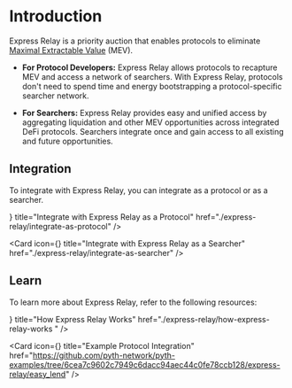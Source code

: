 
# Introduction

Express Relay is a priority auction that enables protocols to eliminate [Maximal Extractable Value](https://www.ledger.com/academy/glossary/maximal-extractable-value-mev) (MEV).

- **For Protocol Developers:** Express Relay allows protocols to recapture MEV and access a network of searchers.
  With Express Relay, protocols don't need to spend time and energy bootstrapping a protocol-specific searcher network.

- **For Searchers:** Express Relay provides easy and unified access by aggregating liquidation and other MEV opportunities across integrated DeFi protocols.
  Searchers integrate once and gain access to all existing and future opportunities.

## Integration

To integrate with Express Relay, you can integrate as a protocol or as a searcher.

<Cards>
<Card
  icon={<ContractIcon />}
  title="Integrate with Express Relay as a Protocol"
  href="./express-relay/integrate-as-protocol"
/>

<Card
  icon={<SearchIcon />}
  title="Integrate with Express Relay as a Searcher"
  href="./express-relay/integrate-as-searcher"
/>
</Cards>

## Learn

To learn more about Express Relay, refer to the following resources:

<Cards>
<Card
  icon={<QuestionMarkIcon />}
  title="How Express Relay Works"
  href="./express-relay/how-express-relay-works "
/>

<Card
  icon={<CodeIcon />}
  title="Example Protocol Integration"
  href="https://github.com/pyth-network/pyth-examples/tree/6cea7c9602c7949c6dacc94aec44c0fe78ccb128/express-relay/easy_lend"
/>
</Cards>
